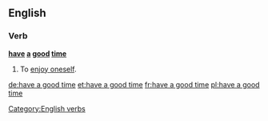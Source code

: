 ==English==

===Verb===
'''[[have]] [[a]] [[good]] [[time]]'''

# {{context|idiomatic}} To [[enjoy oneself]].

[[Category:English verbs]]

[[de:have a good time]]
[[et:have a good time]]
[[fr:have a good time]]
[[pl:have a good time]]